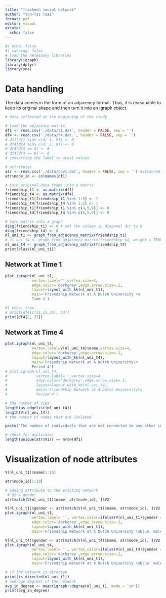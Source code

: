 ```yaml
---
title: "freshmen social network"
author: "Yun-Tsz Tsai"
format: pdf
editor: visual
excute: 
  echo: false
---
```


```r
#| echo: false
#| warning: false
# load the necessary libraries
library(igraph)
library(dplyr)
library(sna)
```

# Data handling

The data comes in the form of an adjacency format. Thus, it is reasonable to keep its original shape and then turn it into an igraph object.

```r
# data collected at the beginning of the study

# load the adjacency matrix 
df1 <- read.csv('./data/t1.dat', header = FALSE, sep = '')
df4 <- read.csv('./data/t4.dat.', header = FALSE, sep = '')
# df1[df1 %in% c(4, 5, 9)] <- 0
# df4[df4 %in% c(4, 5, 9)] <- 0
# df4[df4 == 4] <- 0
# df4[df4 == 9] <- 0
# converting the label to acual values

# attributes 
atr <- read.csv('./data/cov1.dat', header = FALSE, sep = '') #attached 
atr$node_id <- colnames(df1)
```

```r
# turn original data frame into a matrix
friendship_t1 <- as.matrix(df1)
friendship_t4 <- as.matrix(df4)
friendship_t1[friendship_t1 %in% 1:3] <- 1
friendship_t4[friendship_t4 %in% 1:3] <- 1
friendship_t1[friendship_t1 %in% c(4,5,9)] <- 0
friendship_t4[friendship_t4 %in% c(4,5,9)] <- 0

# turn matrix into a graph
diag(friendship_t1) <- 0 # set the values in diagonal dir to 0 
diag(friendship_t4) <- 0
nl_uni_t1 <- graph_from_adjacency_matrix(friendship_t1)
# nl_uni_t4 <- graph_from_adjacency_matrix(friendship_t4, weight = TRUE)
nl_uni_t4 <- graph_from_adjacency_matrix(friendship_t4)
print(class(nl_uni_t1))
```

## Network at Time 1

```r
plot.igraph(nl_uni_t1,
            vertex.label='',vertex.size=4,
            edge.color='darkgrey',edge.arrow.size=.2,
            layout=layout_with_kk(nl_uni_t1), 
            main='Friendship Network at A Dutch University \n
            Time 1')
```

```r
#| echo: true
# print(df4[c(11,15,30), 34])
print(df4[2, 37])
```

## Network at Time 4

```r
plot.igraph(nl_uni_t4,
            vertex.label=V(nl_uni_t4)$name,vertex.size=4,
            edge.color='darkgrey',edge.arrow.size=.1,
            layout=layout_with_kk(nl_uni_t4),
            main='Friendship Network at A Dutch University\n
            Period 4')
# plot.igraph(nl_uni_t4,
#             vertex.label='',vertex.size=4,
#             edge.color='darkgrey',edge.arrow.size=.1,
#             layout=layout_with_kk(nl_uni_t4), 
#             main='Friendship Network at A Dutch University\n
#             Period 4')
```

```r
# the number of ties
length(as_edgelist(nl_uni_t4))
length(V(nl_uni_t4))
# the number of nodes that are isolated

paste('The number of individuals that are not connected to any other individuals is', length(isolates(friendship_t4)))
```

```r
# check for duplicates
length(unique(atr$V1)) == nrow(df1)

```

# Visualization of node attributes

```r
V(nl_uni_t1)$name[1:10]
```

```r
atr$node_id[1:10]
```

```r
# adding attribute to the exsiting network
 # V2 = gender
atr[match(V(nl_uni_t1)$name, atr$node_id), ]$V2
```

```r
V(nl_uni_t1)$gender <- atr[match(V(nl_uni_t1)$name, atr$node_id), ]$V2
plot.igraph(nl_uni_t1,
            vertex.label= '', vertex.color=ifelse(V(nl_uni_t1)$gender == 1,'royalblue','pink'), #1 = male, 2 = female
            edge.color='darkgrey',edge.arrow.size=.2,
            layout=layout_with_kk(nl_uni_t1),
            main='Friendship Network at A Dutch University \nblue: male, pink: female')
```

```r
V(nl_uni_t4)$gender <- atr[match(V(nl_uni_t4)$name, atr$node_id), ]$V2
plot.igraph(nl_uni_t4,
            vertex.label= '', vertex.color=ifelse(V(nl_uni_t4)$gender == 1,'royalblue','pink'), #1 = male, 2 = female
            edge.color='darkgrey',edge.arrow.size=.2,
            layout=layout_with_kk(nl_uni_t1),
            main='Friendship Network at A Dutch University \nblue: male, pink: female')
```

```r
# if the network is directed
print(is_directed(nl_uni_t1))
# average degress of the network 
avg_in_degree <- mean(igraph::degree(nl_uni_t1, mode = 'in'))
print(avg_in_degree)
```
